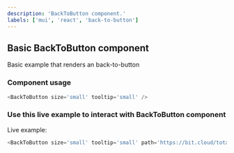 ---
description: 'BackToButton component.'
labels: ['mui', 'react', 'back-to-button']
---


## Basic BackToButton component

Basic example that renders an back-to-button

### Component usage

```js
<BackToButton size='small' tooltip='small' />
```

### Use this live example to interact with BackToButton component

Live example:

```js live
<BackToButton size='small' tooltip='small' path='https://bit.cloud/totalsoft_oss/rocket-ui' />
```
